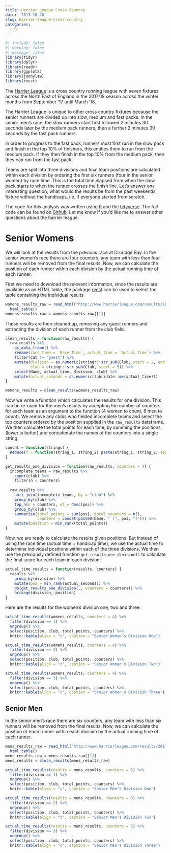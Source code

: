 ```yaml
---
title: Harrier League Cross Country
date: '2017-10-26'
slug: harrier-league-cross-country
categories:
  - R
---
```


```r
#| include: false
#| warning: false
#| message: false
library(tidyr)
library(dplyr)
library(readr)
library(ggplot2)
library(jonnylaw)
library(rvest)
```

The [Harrier League](http://www.harrierleague.com) is a cross country
running league with seven fixtures across the North East of England in
the 2017/18 season across the winter months from September '17 until
March '18.

The Harrier League is unique to other cross country fixtures because the
senior runners are divided up into slow, medium and fast packs. In the
senior men's race, the slow runners start first followed 2 minutes 30
seconds later by the medium pack runners, then a further 2 minutes 30
seconds by the fast pack runners.

In order to progress to the fast pack, runners must first run in the
slow pack and finish in the top 10% of finishers, this entitles them to
run from the medium pack. If they then finish in the top 10% from the
medium pack, then they can run from the fast pack.

Teams are split into three divisions and final team positions are
calculated within each division by ordering the first six runners (four
in the senior women) by race time. This is the total time elapsed from
when the slow pack starts to when the runner crosses the finish line.
Let's answer one interesting question, what would the results be from
the past weekends fixture without the handicaps, i.e. if everyone started
from scratch.

The code for this analysis was written using
[R](https://www.r-project.org/) and the
[tidyverse](https://github.com/tidyverse/). The full code can be found
on
[Github](https://gist.github.com/jonnylaw/e882d245188a4b7c38425cc5e0eddbd6).
Let me know if you’d like me to answer other questions about the harrier
league.

# Senior Womens

We will look at the results from the previous race at Druridge Bay.
In the senior women's race there are four counters, any team with less
than four runners will be removed from the final results. Now, we can
calculate the position of each runner within each division by the actual
running time of each runner.

First we need to download the relevant information, since the results are available as an HTML table, the package [rvest](https://rvest.tidyverse.org/) can be used to select the table containing the individual results

```r
womens_results_raw = read_html("http://www.harrierleague.com/results/2017-18/druridge/SenF.htm") %>%
  html_table()
womens_results_raw = womens_results_raw[[1]]
```

These results are then cleaned up, removing any guest runners and extracting the division of each runner from the club field. 

```r
clean_results = function(raw_results) {
  raw_results %>%
    as_data_frame() %>%
    rename(race_time = `Race Time`, actual_time = `Actual Time`) %>%
    filter(Cat != "guest") %>%
    mutate(division = as.numeric(stringr::str_sub(Club, start = 2, end = 2)), 
           club = stringr::str_sub(Club, start = 5)) %>%
    select(Name, actual_time, division, club) %>%
    mutate(actual_seconds = as.numeric(lubridate::ms(actual_time)))
} 

womens_results = clean_results(womens_results_raw)
```

Now we write a function which calculates the results for one division. This can be re-used for the men's results by accepting the number of counters for each team as an argument to the function (4 women to count, 6 men to count). We remove any clubs who fielded incomplete teams and select the top counters ordered by the position supplied in the `raw_results` dataframe. We then calculate the total points for each time, by summing the positions (lower is better) and concatenate the names of the counters into a single string.

```r
concat = function(strings) {
  Reduce(f = function(string_1, string_2) paste(string_1, string_2, sep = ", "), x = strings)
}

get_results_one_division = function(raw_results, counters = 4) {
  incomplete_teams = raw_results %>%
    count(club) %>%
    filter(n < counters)
  
  raw_results %>%
    anti_join(incomplete_teams, by = "club") %>%
    group_by(club) %>%
    top_n(n = counters, wt = desc(pos)) %>%
    group_by(club) %>%
    summarise(total_points = sum(pos), total_counters = n(), 
              counters = concat(paste0(Name, " (", pos, ")"))) %>%
    mutate(position = min_rank(total_points))
}
```

Now, we are ready to calculate the results given positions. But instead of using the race time (actual time + handicap time), we use the actual time to determine individual positions within each of the three divisions. We then use the previously defined function `get_results_one_division()` to calculate the final score for each team in each division: 

```r
actual_time_results = function(results, counters) {
  results %>%
    group_by(division) %>%
    mutate(pos = min_rank(actual_seconds)) %>%
    do(get_results_one_division(., counters = counters)) %>%
    arrange(division, position)
} 
```

Here are the results for the women's division one, two and three:

```r
actual_time_results(womens_results, counters = 4) %>% 
  filter(division == 1) %>%
  ungroup() %>%
  select(position, club, total_points, counters) %>%
  knitr::kable(align = "c", caption = "Senior Women's Division One")
```

```r
actual_time_results(womens_results, counters = 4) %>% 
  filter(division == 2) %>%
  ungroup() %>%
  select(position, club, total_points, counters) %>%
  knitr::kable(align = "c", caption = "Senior Women's Division Two")
```

```r
actual_time_results(womens_results, counters = 4) %>% 
  filter(division == 3) %>%
  ungroup() %>%
  select(position, club, total_points, counters) %>%
  knitr::kable(align = "c", caption = "Senior Women's Division Three")
```

## Senior Men

In the senior men's race there are six counters, any team with less than
six runners will be removed from the final results. Now, we can
calculate the position of each runner within each division by the actual
running time of each runner.

```r
mens_results_raw = read_html("http://www.harrierleague.com/results/2017-18/druridge/SenM.htm") %>%
  html_table()
mens_results_raw = mens_results_raw[[1]]
mens_results = clean_results(mens_results_raw)
```


```r
actual_time_results(results = mens_results, counters = 6) %>% 
  filter(division == 1) %>%
  ungroup() %>%
  select(position, club, total_points, counters) %>%
  knitr::kable(align = "c", caption = "Senior Men's Division One")
```

```r
actual_time_results(results = mens_results, counters = 6) %>% 
  filter(division == 2) %>%
  ungroup() %>%
  select(position, club, total_points, counters) %>%
  knitr::kable(align = "c", caption = "Senior Men's Division Two")
```

```r
actual_time_results(results = mens_results, counters = 6) %>% 
  filter(division == 3) %>%
  ungroup() %>%
  select(position, club, total_points, counters) %>%
  knitr::kable(align = "c", caption = "Senior Men's Division Three")
```